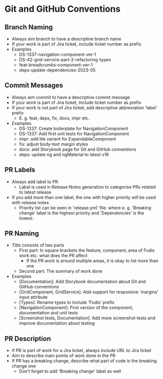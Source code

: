 
<Meta title="Documentation/Development/Git and GitHub Conventions" />

# Git and GitHub Conventions

## Branch Naming

- Always aim branch to have a descriptive branch name
- If your work is part of Jira ticket, include ticket number as prefix
- Examples
  - DS-1337-navigation-component-ver-1
  - DS-42-grid-service-part-2-refactoring-types
  - feat-breadcrumbs-component-ver-1
  - deps-update-dependencies-2023-05

## Commit Messages

- Always aim commit to have a descriptive commit message
- If your work is part of Jira ticket, include ticket number as prefix
- If your work is not part of Jira ticket, add descriptive abbreviation 'label' prefix
  - E. g. feat, deps, fix, docs, impr etc.
- Examples
  - DS-1337: Create boilerplate for NavigationComponent
  - DS-1337: Add first unit tests for NavigationComponent
  - impr: add lite variant for ExpandableComponent
  - fix: adjust body-text margin styles
  - docs: add Storybook page for Git and GitHub conventions
  - deps: update ng and ngMaterial to latest v16

## PR Labels

- Always add label to PR
  - Label is used in Release Notes generation to categorise PRs related to latest release
- If you add more than one label, the one with higher priority will be used with release notes
  - Priority list can be seen in 'release.yml' file. where e. g. 'Breaking change' label is the highest priority and 'Dependencies' is the lowest.

## PR Naming

- Title consists of two parts
  - First part: In square brackets the feature, component, area of Fudis work etc. what does the PR affect
    - If the PR work is around multiple areas, it is okay to list more than one
  - Second part: The summary of work done
- Examples
  - \[Documentation]: Add Storybook documentation about Git and GitHub conventions
  - \[GridComponent, GridService]: Add support for responsive 'margins' input attribute
  - \[Types]: Rename types to include 'Fudis' prefix
  - \[NavigationComponent]: First version of the component, documentation and unit tests
  - \[Screenshot tests, Documentation]: Add more screenshot tests and improve documentation about testing

## PR Description

- If PR is part of work for a Jira ticket, always include URL to Jira ticket
- Aim to describe main points of work done in the PR
- If PR has a breaking change, describe what part of code is the breaking change one
  - Don't forget to add 'Breaking change' label as well
